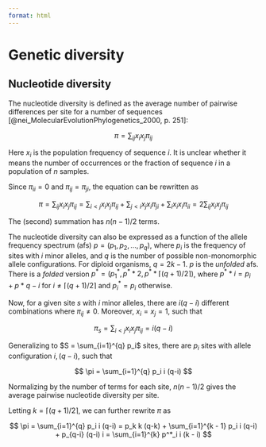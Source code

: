 ```yaml
---
format: html
---
```


# Genetic diversity {#sec-lecture-genetic-diversity}

## Nucleotide diversity {#sec-lecture-nucleotide-diversity}

The nucleotide diversity is defined as the average number of pairwise
differences per site for a number of sequences
[@nei_MolecularEvolutionPhylogenetics_2000, p. 251]:

$$
 \pi = \sum_{ij} x_i x_j \pi_{ij}
$$

Here $x_i$ is the population frequency of sequence $i$. It is unclear
whether it means the number of occurrences or the fraction of sequence
$i$ in a population of $n$ samples.

Since $\pi_{ii} = 0$ and $\pi_{ij} = \pi_{ji}$, the equation can be
rewritten as

$$
 \pi = \sum_{ij} x_i x_j \pi_{ij} = \sum_{i<j} x_i x_j \pi_{ij} +
 \sum_{j<i} x_j x_i \pi_{ji} + \sum_{i} x_i x_i \pi_{ii} =
 2\sum_{ij} x_i x_j \pi_{ij}
$$

The (second) summation has $n(n-1)/2$ terms.

The nucleotide diversity can also be expressed as a function of the
allele frequency spectrum (afs) $p = (p_1,p_2,...,p_q)$, where
$p_i$ is the frequency of sites with $i$ minor alleles, and $q$ is the
number of possible non-monomorphic allele configurations. For diploid
organisms, $q = 2k - 1$. $p$ is the *unfolded* afs. There is a
*folded* version $p^*= (p^*_1, p^**2, p^**{\lceil(q+1)/2\rceil})$,
where $p^**i = p_i + p*{q-i}$ for $i \neq \lceil(q+1)/2\rceil$ and
$p^*_i = p_i$ otherwise.

Now, for a given site $s$ with $i$ minor alleles, there are $i(q-i)$
different combinations where $\pi_{ij} \neq 0$. Moreover, $x_i = x_j =
 1$, such that

$$
 \pi_s = \sum_{i<j} x_i x_j \pi_{ij} = i(q - i)
$$

Generalizing to $S = \sum_{i=1}^{q} p_i$ sites, there are $p_i$ sites
with allele configuration $i, (q-i)$, such that

$$
 \pi = \sum_{i=1}^{q} p_i i (q-i)
$$

Normalizing by the number of terms for each site, $n(n-1)/2$ gives the
average pairwise nucleotide diversity per site.

Letting $k = \lceil(q+1)/2\rceil$, we can further rewrite $\pi$ as

$$
\pi = \sum_{i=1}^{q} p_i i (q-i) =
p_k k (q-k) + \sum_{i=1}^{k - 1}
p_i i (q-i) + p_{q-i} (q-i) i = \sum_{i=1}^{k} p^*_i i (k - i)
$$

